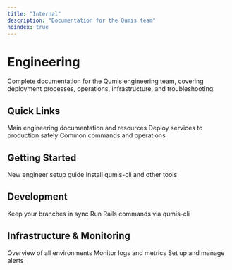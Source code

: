 ```yaml
---
title: "Internal"
description: "Documentation for the Qumis team"
noindex: true
---
```


# Engineering

Complete documentation for the Qumis engineering team, covering deployment processes, operations, infrastructure, and troubleshooting.

## Quick Links

<Columns cols={3}>
  <Card
    title="Engineering Hub"
    icon="code"
    href="/internal/engineering/"
  >
    Main engineering documentation and resources
  </Card>
  <Card
    title="Production Deployment"
    icon="rocket"
    href="/internal/engineering/deployment/production-deployment"
  >
    Deploy services to production safely
  </Card>
  <Card
    title="qumis-cli Reference"
    icon="terminal"
    href="/internal/engineering/operations/qumis-cli-reference"
  >
    Common commands and operations
  </Card>
</Columns>

## Getting Started

<Columns cols={2}>
  <Card
    title="Onboarding"
    icon="user-plus"
    href="/internal/engineering/onboarding"
  >
    New engineer setup guide
  </Card>
  <Card
    title="Tools Setup"
    icon="wrench"
    href="/internal/engineering/tools-setup"
  >
    Install qumis-cli and other tools
  </Card>
</Columns>

## Development

<Columns cols={2}>
  <Card
    title="Git Branching Strategies"
    icon="git-branch"
    href="/internal/engineering/git-branching-strategies"
  >
    Keep your branches in sync
  </Card>
  <Card
    title="Rails Commands"
    icon="database"
    href="/internal/engineering/operations/rails-commands"
  >
    Run Rails commands via qumis-cli
  </Card>
</Columns>

## Infrastructure & Monitoring

<Columns cols={3}>
  <Card
    title="AWS Environments"
    icon="cloud"
    href="/internal/engineering/infrastructure/aws-environments"
  >
    Overview of all environments
  </Card>
  <Card
    title="CloudWatch Monitoring"
    icon="chart-line"
    href="/internal/engineering/infrastructure/cloudwatch-monitoring"
  >
    Monitor logs and metrics
  </Card>
  <Card
    title="CloudWatch Alerts"
    icon="bell"
    href="/internal/engineering/infrastructure/cloudwatch-alerts"
  >
    Set up and manage alerts
  </Card>
</Columns>

